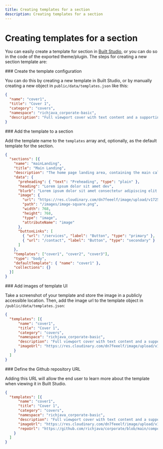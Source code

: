 ```yaml
---
title: Creating templates for a section
description: Creating templates for a section
---
```



# Creating templates for a section

You can easily create a template for section in [Built Studio](/built-studio), or you can do so in the code of the exported theme/plugin. The steps for creating a new section template are:

<Steps>
<Step>
### Create the template configuration
 
You can do this by creating a new template in Built Studio, or by manually creating a new object in ```public/data/templates.json``` like this:

```json title="public/data/templates.json" copy
{
  "name": "cover1",
  "title": "Cover 1",
  "category": "covers",
  "namespace": "richjava_corporate-basic",
  "description": "Full viewport cover with text content and a supporting image."
}
```
</Step>
<Step>
### Add the template to a section

Add the template name to the `templates` array and, optionally, as the default template for the section.

```json title="public/data/sections.json" copy
{
  "sections": [{
    "name": "mainLanding",
    "title": "Main Landing",
    "description": "The home page landing area, containing the main call-to-action.",
    "data": {
      "preheading": { "text": "Preheading", "type": "plain" },
      "heading": "Lorem ipsum dolor sit amet dev",
      "blurb": "Lorem ipsum dolor sit amet consectetur adipiscing elit sed do eiusmod tempor incididunt ut labore et dolore magna aliqua.",
      "image": {
        "url": "https://res.cloudinary.com/dn7feeelf/image/upload/v1725878797/image_ldyekv.png",
        "path": "/images/image-square.png",
        "width": 768,
        "height": 768,
        "type": "image",
        "attributeName": "image"
      },
      "buttonLinks": [
        { "url": "/services", "label": "Button", "type": "primary" },
        { "url": "/contact", "label": "Button", "type": "secondary" }
      ]
    },
    "templates": ["cover1", "cover2", "cover3"],
    "type": "body",
    "defaultTemplate": { "name": "cover1" },
    "collections": {}
  }]
}
```
</Step>
<Step>
### Add images of template UI

Take a screenshot of your template and store the image in a publicly accessible location. Then, add the image url to the template object in `/public/data/templates.json`:

```json title="public/data/templates.json" copy
{
  "templates": [{
      "name": "cover1",
      "title": "Cover 1",
      "category": "covers",
      "namespace": "richjava_corporate-basic",
      "description": "Full viewport cover with text content and a supporting image.",
      "imageUrl": "https://res.cloudinary.com/dn7feeelf/image/upload/v1725878863/cover1_mzktvz.png"
    }
  ]
}
```
</Step>
<Step>
### Define the Github repository URL

Adding this URL will allow the end user to learn more about the template when viewing it in Built Studio. 

```json title="public/data/templates.json" copy
{
  "templates": [{
      "name": "cover1",
      "title": "Cover 1",
      "category": "covers",
      "namespace": "richjava_corporate-basic",
      "description": "Full viewport cover with text content and a supporting image.",
      "imageUrl": "https://res.cloudinary.com/dn7feeelf/image/upload/v1725878863/cover1_mzktvz.png",
      "repoUrl": "https://github.com/richjava/corporate/blob/main/components/templates/covers/cover1.tsx"
    }
  ]
}
```
</Step>
</Steps>

